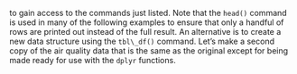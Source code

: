 ﻿to gain access to the commands just listed. Note that the
`head()` command is used in many of the following examples to
ensure that only a handful of rows are printed out instead of the full
result. An alternative is to create a new data structure using the
`tbl\_df()` command. Let’s make a second copy of the air quality
data that is the same as the original except for being made ready for
use with the `dplyr` functions. 

